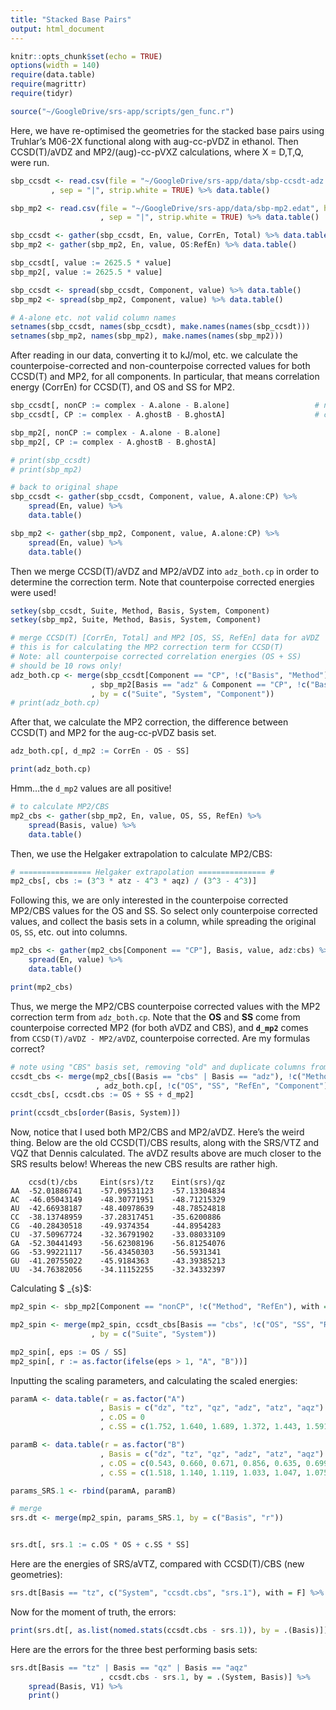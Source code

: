 ```yaml
---
title: "Stacked Base Pairs"
output: html_document
---
```


```r
knitr::opts_chunk$set(echo = TRUE)
options(width = 140)
require(data.table)
require(magrittr)
require(tidyr)

source("~/GoogleDrive/srs-app/scripts/gen_func.r")
```

Here, we have re-optimised the geometries for the stacked base pairs using Truhlar's M06-2X functional along with aug-cc-pVDZ in ethanol. Then CCSD(T)/aVDZ and MP2/(aug)-cc-pVXZ calculations, where X = D,T,Q, were run.

```r
sbp_ccsdt <- read.csv(file = "~/GoogleDrive/srs-app/data/sbp-ccsdt-adz.edat", header = TRUE
         , sep = "|", strip.white = TRUE) %>% data.table()

sbp_mp2 <- read.csv(file = "~/GoogleDrive/srs-app/data/sbp-mp2.edat", header = TRUE
                    , sep = "|", strip.white = TRUE) %>% data.table()

sbp_ccsdt <- gather(sbp_ccsdt, En, value, CorrEn, Total) %>% data.table()            # make super long
sbp_mp2 <- gather(sbp_mp2, En, value, OS:RefEn) %>% data.table()

sbp_ccsdt[, value := 2625.5 * value]                                                 # convert to kJ/mol
sbp_mp2[, value := 2625.5 * value]  

sbp_ccsdt <- spread(sbp_ccsdt, Component, value) %>% data.table()                    # widen by Component
sbp_mp2 <- spread(sbp_mp2, Component, value) %>% data.table()

# A-alone etc. not valid column names
setnames(sbp_ccsdt, names(sbp_ccsdt), make.names(names(sbp_ccsdt)))
setnames(sbp_mp2, names(sbp_mp2), make.names(names(sbp_mp2)))
```


After reading in our data, converting it to kJ/mol, etc. we calculate the counterpoise-corrected and non-counterpoise corrected values for both CCSD(T) and MP2, for all components. In particular, that means correlation energy (CorrEn) for CCSD(T), and OS and SS for MP2. 

```r
sbp_ccsdt[, nonCP := complex - A.alone - B.alone]                   # non-counterpoise corrected
sbp_ccsdt[, CP := complex - A.ghostB - B.ghostA]                    # counterpoise corrected

sbp_mp2[, nonCP := complex - A.alone - B.alone]
sbp_mp2[, CP := complex - A.ghostB - B.ghostA]

# print(sbp_ccsdt)
# print(sbp_mp2)
```


```r
# back to original shape
sbp_ccsdt <- gather(sbp_ccsdt, Component, value, A.alone:CP) %>%
    spread(En, value) %>%
    data.table()

sbp_mp2 <- gather(sbp_mp2, Component, value, A.alone:CP) %>%
    spread(En, value) %>%
    data.table()
```

Then we merge CCSD(T)/aVDZ and MP2/aVDZ into `adz_both.cp` in order to determine the correction term. Note that counterpoise corrected energies were used!
```r
setkey(sbp_ccsdt, Suite, Method, Basis, System, Component)
setkey(sbp_mp2, Suite, Method, Basis, System, Component)

# merge CCSD(T) [CorrEn, Total] and MP2 [OS, SS, RefEn] data for aVDZ
# this is for calculating the MP2 correction term for CCSD(T)
# Note: all counterpoise corrected correlation energies (OS + SS)
# should be 10 rows only!
adz_both.cp <- merge(sbp_ccsdt[Component == "CP", !c("Basis", "Method"), with = F]
                  , sbp_mp2[Basis == "adz" & Component == "CP", !c("Basis", "Method"), with = F]
                  , by = c("Suite", "System", "Component"))
# print(adz_both.cp)
```

After that, we calculate the MP2 correction, the difference between CCSD(T) and MP2 for the aug-cc-pVDZ basis set.

```r
adz_both.cp[, d_mp2 := CorrEn - OS - SS]

print(adz_both.cp)
```
Hmm...the `d_mp2` values are all positive!

```r

# to calculate MP2/CBS
mp2_cbs <- gather(sbp_mp2, En, value, OS, SS, RefEn) %>%
    spread(Basis, value) %>%
    data.table()
```

Then, we use the Helgaker extrapolation to calculate MP2/CBS:
```r
# ================ Helgaker extrapolation =============== #
mp2_cbs[, cbs := (3^3 * atz - 4^3 * aqz) / (3^3 - 4^3)]
```

Following this, we are only interested in the counterpoise corrected MP2/CBS values for the OS and SS. So select only counterpoise corrected values, and collect the basis sets in a column, while spreading the original `OS`, `SS`, etc. out into columns.

```r
mp2_cbs <- gather(mp2_cbs[Component == "CP"], Basis, value, adz:cbs) %>%
    spread(En, value) %>%
    data.table()

print(mp2_cbs)
```

Thus, we merge the MP2/CBS counterpoise corrected values with the MP2 correction term from `adz_both.cp`. Note that the **OS** and **SS** come from counterpoise corrected MP2 (for both aVDZ and CBS), and **`d_mp2`** comes from `CCSD(T)/aVDZ - MP2/aVDZ`, counterpoise corrected. Are my formulas correct?

```r
# note using "CBS" basis set, removing "old" and duplicate columns from adz_both.cp
ccsdt_cbs <- merge(mp2_cbs[(Basis == "cbs" | Basis == "adz"), !c("Method", "Component"), with = F]
                   , adz_both.cp[, !c("OS", "SS", "RefEn", "Component"), with = F], by = c("Suite", "System"))
ccsdt_cbs[, ccsdt.cbs := OS + SS + d_mp2]

print(ccsdt_cbs[order(Basis, System)])
```

Now, notice that I used both MP2/CBS and MP2/aVDZ. Here's the weird thing. Below are the old CCSD(T)/CBS results, along with the SRS/VTZ and VQZ that Dennis calculated. The aVDZ results above are much closer to the SRS results below! Whereas the new CBS results are rather high.

```
	ccsd(t)/cbs 	Eint(srs)/tz	Eint(srs)/qz
AA	-52.01886741	-57.09531123	-57.13304834
AC	-46.05043149	-48.30771951	-48.71215329
AU	-42.66938187	-48.40978639	-48.78524818
CC	-38.13748959	-37.28317451	-35.6200886
CG	-40.28430518	-49.9374354	    -44.8954283
CU	-37.50967724	-32.36791902	-33.08033109
GA	-52.30441493	-56.62308196	-56.81254076
GG	-53.99221117	-56.43450303	-56.5931341
GU	-41.20755022	-45.9184363	    -43.39385213
UU	-34.76382056	-34.11152255	-32.34332397
```

Calculating $ \epsilon_{\Delta s}$: 
```r
mp2_spin <- sbp_mp2[Component == "nonCP", !c("Method", "RefEn"), with = FALSE]

mp2_spin <- merge(mp2_spin, ccsdt_cbs[Basis == "cbs", !c("OS", "SS", "RefEn", "Basis", "Total"), with = F]
                  , by = c("Suite", "System"))

mp2_spin[, eps := OS / SS]
mp2_spin[, r := as.factor(ifelse(eps > 1, "A", "B"))]
```

Inputting the scaling parameters, and calculating the scaled energies:
```r
paramA <- data.table(r = as.factor("A")
                    , Basis = c("dz", "tz", "qz", "adz", "atz", "aqz")
                    , c.OS = 0
                    , c.SS = c(1.752, 1.640, 1.689, 1.372, 1.443, 1.591))

paramB <- data.table(r = as.factor("B")
                    , Basis = c("dz", "tz", "qz", "adz", "atz", "aqz")
                    , c.OS = c(0.543, 0.660, 0.671, 0.856, 0.635, 0.699)
                    , c.SS = c(1.518, 1.140, 1.119, 1.033, 1.047, 1.075))

params_SRS.1 <- rbind(paramA, paramB)

# merge 
srs.dt <- merge(mp2_spin, params_SRS.1, by = c("Basis", "r"))


srs.dt[, srs.1 := c.OS * OS + c.SS * SS]
```

Here are the energies of SRS/aVTZ, compared with CCSD(T)/CBS (new geometries):
```r
srs.dt[Basis == "tz", c("System", "ccsdt.cbs", "srs.1"), with = F] %>% print()
```

Now for the moment of truth, the errors:
```r
print(srs.dt[, as.list(nomed.stats(ccsdt.cbs - srs.1)), by = .(Basis)])
```

Here are the errors for the three best performing basis sets:
```r
srs.dt[Basis == "tz" | Basis == "qz" | Basis == "aqz"
                    , ccsdt.cbs - srs.1, by = .(System, Basis)] %>%
    spread(Basis, V1) %>%
    print()
```

